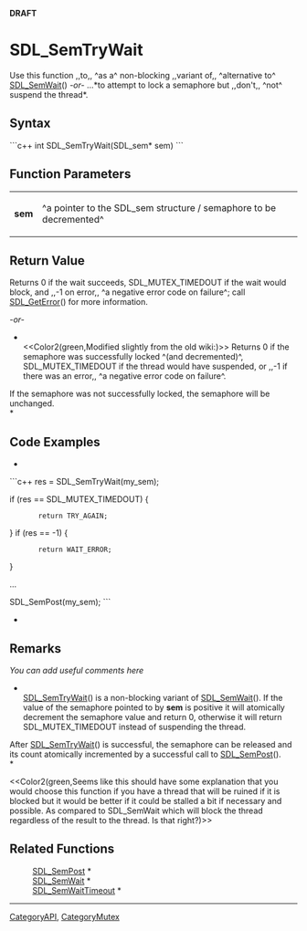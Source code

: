 <!-- pragma section-numbers off -->
<!-- pragma disable-camelcase -->
'''DRAFT'''

= SDL_SemTryWait =
Use this function ,,to,, ^as a^ non-blocking ,,variant of,, ^alternative to^ [[SDL_SemWait]]()  ''-or-''  ...*to attempt to lock a semaphore but ,,don't,, ^not^ suspend the thread*.


== Syntax ==
```c++
int SDL_SemTryWait(SDL_sem* sem)
```

== Function Parameters ==
{|
|'''sem'''
|^a pointer to the SDL_sem structure / semaphore to be decremented^
|}

== Return Value ==
Returns 0 if the wait succeeds, SDL_MUTEX_TIMEDOUT if the wait would block, and ,,-1 on error,, ^a negative error code on failure^; call [[SDL_GetError]]() for more information.

''-or-''

*<br/><<Color2(green,Modified slightly from the old wiki:)>>  Returns 0 if the semaphore was successfully locked ^(and decremented)^, SDL_MUTEX_TIMEDOUT if the thread would have suspended, or ,,-1 if there was an error,, ^a negative error code on failure^.

If the semaphore was not successfully locked, the semaphore will be unchanged. <br/>*

== Code Examples ==
*
```c++
res = SDL_SemTryWait(my_sem);

if (res == SDL_MUTEX_TIMEDOUT) {
        return TRY_AGAIN;
}
if (res == -1) {
        return WAIT_ERROR;
}

...

SDL_SemPost(my_sem);
```
*

== Remarks ==
''You can add useful comments here''

*<br/>[[SDL_SemTryWait]]() is a non-blocking variant of [[SDL_SemWait]](). If the value of the semaphore pointed to by '''sem''' is positive it will atomically decrement the semaphore value and return 0, otherwise it will return SDL_MUTEX_TIMEDOUT instead of suspending the thread.

After [[SDL_SemTryWait]]() is successful, the semaphore can be released and its count atomically incremented by a successful call to [[SDL_SemPost]](). <br/>*

<<Color2(green,Seems like this should have some explanation that you would choose this function if you have a thread that will be ruined if it is blocked but it would be better if it could be stalled a bit if necessary and possible.  As compared to SDL_SemWait which will block the thread regardless of the result to the thread.  Is that right?)>>

== Related Functions ==
:[[SDL_SemPost]] *
:[[SDL_SemWait]] *
:[[SDL_SemWaitTimeout]] *

----
[[CategoryAPI]], [[CategoryMutex]]
